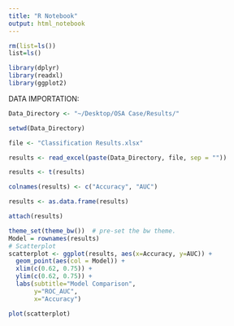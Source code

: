```yaml
---
title: "R Notebook"
output: html_notebook
---
```



```r
rm(list=ls())
list=ls()
```

```r
library(dplyr)
library(readxl)
library(ggplot2)
```

DATA IMPORTATION:
```r
Data_Directory <- "~/Desktop/OSA Case/Results/"

setwd(Data_Directory)

file <- "Classification Results.xlsx"

results <- read_excel(paste(Data_Directory, file, sep = ""))

results <- t(results)

colnames(results) <- c("Accuracy", "AUC")

results <- as.data.frame(results)
```


```r
attach(results)
```

```r
theme_set(theme_bw())  # pre-set the bw theme.
Model = rownames(results)
# Scatterplot
scatterplot <- ggplot(results, aes(x=Accuracy, y=AUC)) + 
  geom_point(aes(col = Model)) + 
  xlim(c(0.62, 0.75)) + 
  ylim(c(0.62, 0.75)) + 
  labs(subtitle="Model Comparison", 
       y="ROC_AUC", 
       x="Accuracy")

plot(scatterplot)
```

